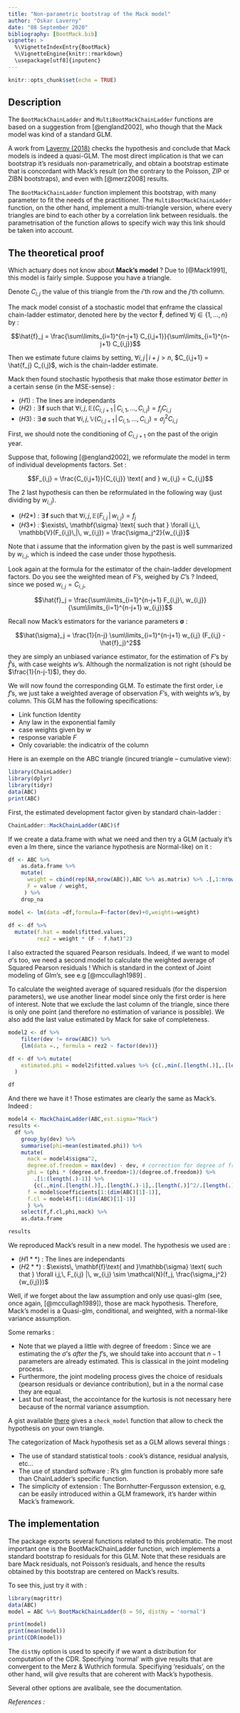 ```yaml
---
title: "Non-parametric bootstrap of the Mack model"
author: "Oskar Laverny"
date: "08 September 2020"
bibliography: [BootMack.bib]
vignette: >
  %\VignetteIndexEntry{BootMack}
  %\VignetteEngine{knitr::rmarkdown}
  \usepackage[utf8]{inputenc}
---
```


```r
knitr::opts_chunk$set(echo = TRUE)

```

## Description

The `BootMackChainLadder` and `MultiBootMackChainLadder` functions are based on a suggestion from [@england2002], who though that the Mack model was kind of a standard GLM. 

A work from [Laverny (2018)](http://www.ressources-actuarielles.net/C12574E200674F5B/0/2B139F22F51AF75FC1258306006E82F2) checks the hypothesis and conclude that Mack models is indeed a quasi-GLM. The most direct implication is that we can bootstrap it's residuals non-parametrically, and obtain a bootstrap estimate that is concordant with Mack's result (on the contrary to the Poisson, ZIP or ZIBN bootstraps), and even with [@merz2008] results.

The `BootMackChainLadder` function implement this bootstrap, with many parameter to fit the needs of the practitioner. The `MultiBootMackChainLadder` function, on the other hand, implement a multi-triangle version, where every triangles are bind to each other by a correlation link between residuals. the parametrisation of the function allows to specify wich way this link should be taken into account. 

## The theoretical proof

Which actuary does not know about **Mack's model** ? Due to [@Mack1991], this model is fairly simple. Suppose you have a triangle.

Denote $C_{i,j}$ the value of this triangle from the $i$'th row and the $j$'th collumn.

The mack model consist of a stochastic model that enframe the classical chain-ladder estimator, denoted here by the vector $\mathbf{\hat{f}}$, defined $\forall j \in \{1,...,n\}$ by :

$$\hat{f}_j = \frac{\sum\limits_{i=1}^{n-j+1} C_{i,j+1}}{\sum\limits_{i=1}^{n-j+1} C_{i,j}}$$


Then we estimate future claims by setting, $\forall i,j \,|\, i+j>n$, $C_{i,j+1} = \hat{f_j} C_{i,j}$, wich is the chain-ladder estimate.

Mack then found stochastic hypothesis that make those estimator _better_ in a certain sense (in the MSE-sense) : 

* $(H1)$ : The lines are independants
* $(H2)$ : $\exists\, \mathbf{f} \text{ such that }  \forall i,j,\, \mathbb{E}(C_{i,j+1}\,|\, C_{i,1},...,C_{i,j}) = f_j C_{i,j}$
* $(H3)$ : $\exists\, \mathbf{\sigma} \text{ such that }  \forall i,j,\, \mathbb{V}(C_{i,j+1}\,|\, C_{i,1},...,C_{i,j}) = \sigma_j^2 C_{i,j}$

First, we should note the conditioning of $C_{i,j+1}$ on the past of the origin year. 

Suppose that, following [@england2002], we reformulate the model in term of individual developments factors. Set : 

$$F_{i,j} = \frac{C_{i,j+1}}{C_{i,j}} \text{ and } w_{i,j} = C_{i,j}$$

The 2 last hypothesis can then be reformulated in the following way (just dividing by $w_{i,j}$).

* $(H2*)$ : $\exists\, \mathbf{f} \text{ such that }  \forall i,j,\, \mathbb{E}(F_{i,j}\,|\, w_{i,j}) = f_j$
* $(H3*)$ : $\exists\, \mathbf{\sigma} \text{ such that }  \forall i,j,\, \mathbb{V}(F_{i,j}\,|\, w_{i,j}) = \frac{\sigma_j^2}{w_{i,j}}$

Note that i assume that the information given by the past is well summarized by $w_ {i,j}$, which is indeed the case under those hypothesis. 

Look again at the formula for the estimator of the chain-ladder development factors. Do you see the weighted mean of $F$'s, weighed by $C$'s ? Indeed, since we posed $w_{i,j} = C_{i,j}$, 


$$\hat{f}_j = \frac{\sum\limits_{i=1}^{n-j+1} F_{i,j}\, w_{i,j}}{\sum\limits_{i=1}^{n-j+1} w_{i,j}}$$

Recall now Mack's estimators for the variance parameters $\mathbf{\sigma}$ : 


$$\hat{\sigma}_j = \frac{1}{n-j} \sum\limits_{i=1}^{n-j+1} w_{i,j} (F_{i,j} - \hat{f}_j)^2$$

they are simply an unbiased variance estimator, for the estimation of $F$'s by $\hat{f}$'s, with case weights $w$'s. Although the normalization is not right (should be $\frac{1}{n-j-1}$), they do. 

We will now found the corresponding GLM. To estimate the first order, i.e $f$'s, we just take a weighted average of observation $F$'s, with weights $w$'s, by column. This GLM has the following specifications:

* Link function Identity 
* Any law in the exponential family
* case weights given by $w$
* response variable $F$
* Only covariable: the indicatrix of the column

Here is an exemple on the ABC triangle (incured triangle -- cumulative view):

```r
library(ChainLadder)
library(dplyr)
library(tidyr)
data(ABC)
print(ABC)
```

First, the estimated development factor given by standard chain-ladder : 

```r
ChainLadder::MackChainLadder(ABC)$f
```


If we create a data.frame with what we need and then try a GLM (actualy it's even a lm there, since the variance hypothesis are Normal-like) on it : 


```r
df <- ABC %>% 
    as.data.frame %>% 
    mutate(
      weight = cbind(rep(NA,nrow(ABC)),ABC %>% as.matrix) %>% .[,1:nrow(ABC)] %>% as.vector,
      F = value / weight,
     ) %>% 
    drop_na

model <- lm(data =df,formula=F~factor(dev)+0,weights=weight)
  
df <- df %>% 
  mutate(f.hat = model$fitted.values,
         rez2 = weight * (F - f.hat)^2)
```

I also extracted the squared Pearson residuals. Indeed, if we want to model $\sigma$'s too, we need a second model to calculate the weighted average of Squared Pearson residuals ! Which is standard in the context of Joint modeling of Glm's, see e.g [@mccullagh1989] . 

To calculate the weighted average of squared residuals (for the dispersion parameters), we use another linear model since only the first order is here of interest. Note that we exclude the last column of the triangle, since there is only one point (and therefore no estimation of variance is possible). We also add the last value estimated by Mack for sake of completeness. 

```r
model2 <- df %>% 
    filter(dev != nrow(ABC)) %>%
    {lm(data =., formula = rez2 ~ factor(dev))}

df <- df %>% mutate(
    estimated.phi = model2$fitted.values %>% {c(.,min(.[length(.)],.[length(.)-1],.[length(.)]^2/.[length(.)-1]))}
  )

df
```

And there we have it ! Those estimates are clearly the same as Mack's. Indeed : 

```r
model4 <- MackChainLadder(ABC,est.sigma="Mack")
results <- 
  df %>% 
    group_by(dev) %>% 
    summarise(phi=mean(estimated.phi)) %>% 
    mutate(
      mack = model4$sigma^2,
      degree.of.freedom = max(dev) - dev, # correction for degree of freedom
      phi = (phi * (degree.of.freedom+1)/(degree.of.freedom)) %>%
        .[1:(length(.)-1)] %>%
        {c(.,min(.[length(.)],.[length(.)-1],.[length(.)]^2/.[length(.)-1]))},
      f = model$coefficients[1:(dim(ABC)[1]-1)],
      f.cl = model4$f[1:(dim(ABC)[1]-1)]
      ) %>%
    select(f,f.cl,phi,mack) %>%
    as.data.frame
```

```r
results
```

We reproduced Mack's result in a new model. The hypothesis we used are : 

* $(H1**)$ : The lines are independants
* $(H2**)$ : $\exists\, \mathbf{f}\text{ and }\mathbb{\sigma} \text{ such that }  \forall i,j,\, F_{i,j} |\, w_{i,j} \sim \mathcal{N}(f_j, \frac{\sigma_j^2}{w_{i,j}})$

Well, if we forget about the law assumption and only use quasi-glm (see, once again, [@mccullagh1989]), those are mack hypothesis. Therefore, Mack's model is a Quasi-glm, conditional, and weighted, with a normal-like variance assumption. 

Some remarks : 

- Note that we played a little with degree of freedom : Since we are estimating the $\sigma$'s _after_ the $f$'s, we should take into account that $n-1$ parameters are already estimated. This is classical in the joint modeling process. 
- Furthermore, the joint modeling process gives the choice of residuals (pearson residuals or deviance contribution), but in a the normal case they are equal. 
- Last but not least, the accointance for the kurtosis is not necessary here because of the normal variance assumption. 

A gist available [there](https://gist.github.com/lrnv/f87961fbbbdb277aaec3024b06bb9aad)  gives a `check_model` function that allow to check the hypothesis on your own triangle.

The categorization of Mack hypothesis set as a GLM allows several things : 

* The use of standard statistical tools : cook's distance, residual analysis, etc...
* The use of standard software : R's glm function is probably more safe than ChainLadder's specific function. 
* The simplicity of extension : The Bornhutter-Fergusson extension, e.g, can be easily introduced within a GLM framework, it's harder within Mack's framework. 



## The implementation 

The package exports several functions related to this problematic. The most important one is the BootMackChainLadder function, wich implements a standard bootstrap fo residuals for this GLM. Note that these residuals are bare Mack residuals, not Poisson's residuals, and hence the results obtained by this bootstrap are centered on Mack's results. 

To see this, just try it with : 

```r
library(magrittr)
data(ABC)
model = ABC %>% BootMackChainLadder(B = 50, distNy = 'normal')

print(model)
print(mean(model))
print(CDR(model))
```

The `distNy` option is used to specify if we want a distribution for computation of the CDR. Specifying 'normal' with give results that are convergent to the Merz & Wuthrich formula. Specifiying 'residuals', on the other hand, will give results that are coherent with Mack's hypothesis. 

Several other options are avalibale, see the documentation.


_References :_ 




